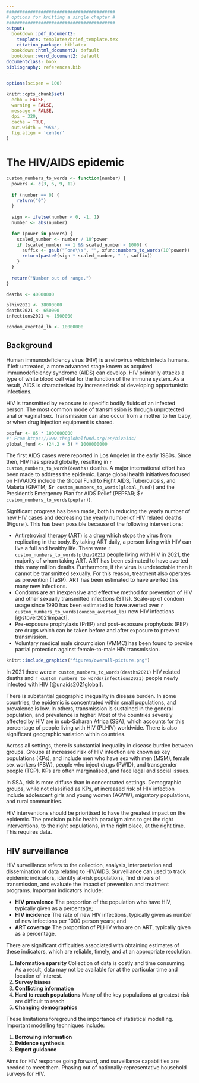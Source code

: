 ```yaml
---
#########################################
# options for knitting a single chapter #
#########################################
output:
  bookdown::pdf_document2:
    template: templates/brief_template.tex
    citation_package: biblatex
  bookdown::html_document2: default
  bookdown::word_document2: default
documentclass: book
bibliography: references.bib
---
```


```r
options(scipen = 100)

knitr::opts_chunk$set(
  echo = FALSE,
  warning = FALSE,
  message = FALSE,
  dpi = 320,
  cache = TRUE,
  out.width = "95%",
  fig.align = 'center'
)
```

# The HIV/AIDS epidemic {#hiv-aids}
\adjustmtc
\markboth{HIV/AIDS}{}
<!-- For PDF output, include these two LaTeX commands after unnumbered chapter headings, otherwise the mini table of contents and the running header will show the previous chapter -->

```r
custom_numbers_to_words <- function(number) {
  powers <- c(3, 6, 9, 12)
  
  if (number == 0) {
    return("0")
  }
  
  sign <- ifelse(number < 0, -1, 1)
  number <- abs(number)
  
  for (power in powers) {
    scaled_number <- number / 10^power
    if (scaled_number >= 1 && scaled_number < 1000) {
      suffix <- gsub("^one\\s", "", xfun::numbers_to_words(10^power))
      return(paste0(sign * scaled_number, " ", suffix))
    }
  }
  
  return("Number out of range.")
}

deaths <- 40000000

plhiv2021 <- 38000000
deaths2021 <- 650000
infections2021 <- 1500000

condom_averted_lb <- 10000000
```

## Background

<!-- What is HIV -->
Human immunodeficiency virus (HIV) is a retrovirus which infects humans.
If left untreated, a more advanced stage known as acquired immunodeficiency syndrome (AIDS) can develop.
HIV primarily attacks a type of white blood cell vital for the function of the immune system.
As a result, AIDS is characterised by increased risk of developing opportunistic infections.

<!-- How is HIV transmitted -->
HIV is transmitted by exposure to specific bodily fluids of an infected person.
The most common mode of transmission is through unprotected anal or vaginal sex.
Transmission can also occur from a mother to her baby, or when drug injection equipment is shared.

```r
pepfar <- 85 * 1000000000
#' From https://www.theglobalfund.org/en/hivaids/
global_fund <- (24.2 + 5) * 1000000000
```

<!-- The extent of HIV as a problem and what is being done -->
The first AIDS cases were reported in Los Angeles in the early 1980s.
Since then, HIV has spread globally, resulting in `r custom_numbers_to_words(deaths)` deaths.
A major international effort has been made to address the epidemic.
Large global health initiatives focused on HIV/AIDS include the Global Fund to Fight AIDS, Tuberculosis, and Malaria (GFATM; \$`r custom_numbers_to_words(global_fund)`) and the President's Emergency Plan for AIDS Relief (PEPFAR; \$`r custom_numbers_to_words(pepfar)`).

Significant progress has been made, both in reducing the yearly number of new HIV cases and decreasing the yearly number of HIV related deaths (Figure \ref{fig:overall-picture}).
This has been possible because of the following interventions:

* Antiretroviral therapy (ART) is a drug which stops the virus from replicating in the body.
By taking ART daily, a person living with HIV can live a full and healthy life.
There were `r custom_numbers_to_words(plhiv2021)` people living with HIV in 2021, the majority of whom taking ART.
ART has been estimated to have averted this many million deaths.
Furthermore, if the virus is undetectable then it cannot be transmitted sexually.
For this reason, treatment also operates as prevention (TaSP).
ART has been estimated to have averted this many new infections.
* Condoms are an inexpensive and effective method for prevention of HIV and other sexually transmitted infections (STIs).
Scale-up of condom usage since 1990 has been estimated to have averted over `r custom_numbers_to_words(condom_averted_lb)` new HIV infections [@stover2021impact].
* Pre-exposure prophylaxis (PrEP) and post-exposure prophylaxis (PEP) are drugs which can be taken before and after exposure to prevent transmission.
* Voluntary medical male circumcision (VMMC) has been found to provide partial protection against female-to-male HIV transmission.

```r
knitr::include_graphics("figures/overall-picture.png")
```

<!-- Though progress is being made we are not there yet -->
In 2021 there were `r custom_numbers_to_words(deaths2021)` HIV related deaths and `r custom_numbers_to_words(infections2021)` people newly infected with HIV [@unaids2021global].

<!-- Uneven burden in space -->
There is substantial geographic inequality in disease burden.
In some countries, the epidemic is concentrated within small populations, and prevalence is low.
In others, transmission is sustained in the general population, and prevalence is higher.
Most of the countries severely affected by HIV are in sub-Saharan Africa (SSA), which accounts for this percentage of people living with HIV (PLHIV) worldwide.
There is also significant geographic variation within countries.

<!-- Uneven burden across people -->
Across all settings, there is substantial inequality in disease burden between groups.
Groups at increased risk of HIV infection are known as key populations (KPs), and include men who have sex with men (MSM), female sex workers (FSW), people who inject drugs (PWID), and transgender people (TGP).
KPs are often marginalised, and face legal and social issues.

<!-- How difuse is burden -->
In SSA, risk is more diffuse than in concentrated settings.
Demographic groups, while not classified as KPs, at increased risk of HIV infection include adolescent girls and young women (AGYW), migratory populations, and rural communities.

<!-- Prioritisation of interventions  -->
HIV interventions should be prioritised to have the greatest impact on the epidemic.
The precision public health paradigm aims to get the right interventions, to the right populations, in the right place, at the right time.
This requires data.
<!-- Methods for prevention prioritisation include geographic, demographic, key population services, risk screening, and individual-level risk characteristics. -->

## HIV surveillance

<!-- What is surveillance and how can it be used to meet these needs -->
HIV surveillance refers to the collection, analysis, interpretation and dissemination of data relating to HIV/AIDS.
Surveillance can used to track epidemic indicators, identify at-risk populations, find drivers of transmission, and evaluate the impact of prevention and treatment programs.
Important indicators include:

* **HIV prevalence** The proportion of the population who have HIV, typically given as a percentage;
* **HIV incidence** The rate of new HIV infections, typically given as number of new infections per 1000 person years; and
* **ART coverage** The proportion of PLHIV who are on ART, typically given as a percentage.

<!-- Why is surveillance difficult -->
There are significant difficulties associated with obtaining estimates of these indicators, which are reliable, timely, and at an appropriate resolution.

1. **Information sparsity**
Collection of data is costly and time consuming.
As a result, data may not be available for at the particular time and location of interest.
2. **Survey biases**
3. **Conflicting information**
4. **Hard to reach populations**
Many of the key populations at greatest risk are difficult to reach
5. **Changing demographics**

These limitations foreground the importance of statistical modelling.
Important modelling techniques include:

1. **Borrowing information**
2. **Evidence synthesis**
3. **Expert guidance**

<!-- Future trends in surveillance -->
Aims for HIV response going forward, and surveillance capabilities are needed to meet them.
Phasing out of nationally-representative household surveys for HIV.
